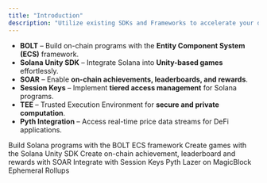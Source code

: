 ```yaml
---
title: "Introduction"
description: "Utilize existing SDKs and Frameworks to accelerate your development process"
---
```


- **BOLT** – Build on-chain programs with the **Entity Component System (ECS)** framework.
- **Solana Unity SDK** – Integrate Solana into **Unity-based games** effortlessly.
- **SOAR** – Enable **on-chain achievements, leaderboards, and rewards**.
- **Session Keys** – Implement **tiered access management** for Solana programs.
- **TEE** – Trusted Execution Environment for **secure and private computation**.
- **Pyth Integration** – Access real-time price data streams for DeFi applications.

<CardGroup cols={2}>
  <Card
    title="BOLT"
    icon="bolt"
    href="/pages/tools/bolt/introduction"
    iconType="duotone"
  >
    Build Solana programs with the BOLT ECS framework
  </Card>
  <Card
    title="Solana Unity SDK"
    icon="unity"
    href="/pages/tools/solana-unity-sdk/overview"
    iconType="duotone"
  >
    Create games with the Solana Unity SDK
  </Card>
  <Card
    title="SOAR"
    icon="rocket"
    href="/pages/tools/open-source-programs/SOAR"
    iconType="duotone"
  >
    Create on-chain achievement, leaderboard and rewards with SOAR
  </Card>
  <Card
    title="Session Keys"
    icon="key"
    href="/pages/tools/session-keys/introduction"
    iconType="duotone"
  >
    Integrate with Session Keys
  </Card>
    <Card
      title="Oracles"
      icon="chart-line"
      href="/pages/tools/oracle/introduction"
      iconType="duotone"
    >
      Pyth Lazer on MagicBlock Ephemeral Rollups
    </Card>

</CardGroup>
